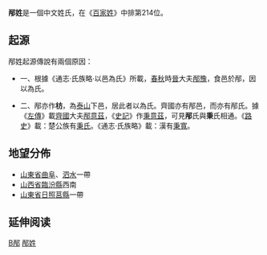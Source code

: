 {{姓氏
|姓氏=邴
|拼音=Bǐng
|注音=ㄅㄧㄥˇ
|中国大陆=Bing
|南京官話=bin<sup>3</sup>
|台湾=Ping
|香港=
|澳门=
|新加坡=
|马来西亚=
|越南=
|韩国=
|反切=
|同音字=
|堂号=
|郡望=[[平阳郡|平阳郡]]
}}

'''邴姓'''是一個中文姓氏，在《[[百家姓|百家姓]]》中排第214位。

==起源==
邴姓起源傳說有兩個原因：

*一、根據《通志·氏族略·以邑為氏》所載，[[春秋时期|春秋]]時[[晉|晉]]大夫[[邴豫|邴豫]]，食邑於邴，因以為氏。

*二、邴亦作'''枋'''，為[[泰山|泰山]]下邑，居此者以為氏。齊國亦有邴邑，而亦有邴氏。據《[[左傳|左傳]]》載[[齊國|齊國]]大夫[[邴意茲|邴意茲]]，《[[史記|史記]]》作[[秉意茲|秉意茲]]，可見'''邴'''氏與'''秉'''氏相通。《[[路史|路史]]》載：楚公族有[[秉氏|秉氏]]。《通志·氏族略》載：漢有[[秉寬|秉寬]]。

==地望分佈==
*[[山東省|山東省]][[曲阜|曲阜]]、[[泗水縣|泗水]]一帶
*[[山西省|山西省]][[臨汾|臨汾縣]]西南
*[[山東省|山東省]][[日照|日照]][[莒縣|莒縣]]一帶

== 延伸阅读 ==
{{Wikisource further reading}}

{{surname-stub}}

[[Category:漢姓|B邴]]
[[Category:邴姓|]]